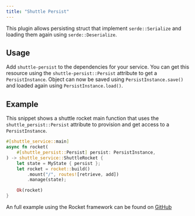 ```yaml
---
title: "Shuttle Persist"
---
```


This plugin allows persisting struct that implement `serde::Serialize` and loading them again using `serde::Deserialize`.

## Usage
Add `shuttle-persist` to the dependencies for your service. You can get this resource using the `shuttle-persist::Persist` attribute to get a `PersistInstance`. Object can now be saved using `PersistInstance.save()` and loaded again using `PersistInstance.load()`.

## Example
This snippet shows a shuttle rocket main function that uses the `shuttle_persist::Persist` attribute to provision and get access to a `PersistInstance`.

```rust lib.rs
#[shuttle_service::main]
async fn rocket(
    #[shuttle_persist::Persist] persist: PersistInstance,
) -> shuttle_service::ShuttleRocket {
    let state = MyState { persist };
    let rocket = rocket::build()
        .mount("/", routes![retrieve, add])
        .manage(state);

    Ok(rocket)
}
```

An full example using the Rocket framework can be found on [GitHub](https://github.com/shuttle-hq/examples/tree/main/rocket/persist)
